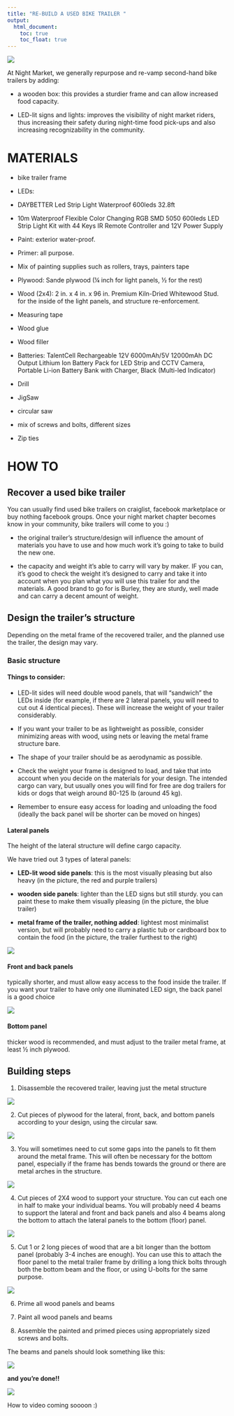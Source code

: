 ```yaml
---
title: "RE-BUILD A USED BIKE TRAILER "
output:
  html_document:
    toc: true
    toc_float: true
---
```


</h4><div class="main-photo"><img src="photos/1S9A8374.jpg"></div></h4>

At Night Market, we generally repurpose and re-vamp second-hand bike trailers by adding: 

* a wooden box: this provides a sturdier frame and can allow increased food capacity.

* LED-lit signs and lights: improves the visibility of night market riders, thus increasing their safety during night-time food pick-ups and also increasing recognizability in the community. 


# MATERIALS

* bike trailer frame

* LEDs: 

- DAYBETTER Led Strip Light Waterproof 600leds 32.8ft 
- 10m Waterproof Flexible Color Changing RGB SMD 5050 600leds LED Strip Light Kit with 44 Keys IR Remote Controller and 12V Power Supply

* Paint: exterior water-proof. 
* Primer: all purpose. 
* Mix of painting supplies such as rollers, trays, painters tape
* Plywood: Sande plywood (¼ inch for light panels, ½ for the rest)
* Wood (2x4): 2 in. x 4 in. x 96 in. Premium Kiln-Dried Whitewood Stud. for the inside of the light panels, and structure re-enforcement.
* Measuring tape
* Wood glue
* Wood filler
* Batteries: TalentCell Rechargeable 12V 6000mAh/5V 12000mAh DC Output Lithium Ion Battery Pack for LED Strip and CCTV Camera, Portable Li-ion Battery Bank with Charger, Black (Multi-led Indicator)
* Drill
* JigSaw
* circular saw
* mix of screws and bolts, different sizes
* Zip ties

# HOW TO

## Recover a used bike trailer

You can usually find used bike trailers on craiglist, facebook marketplace or buy nothing facebook groups. Once your night market chapter becomes know in your community, bike trailers will come to you :) 

* the original trailer’s structure/design will influence the amount of materials you have to use and how much work it's going to take to build the new one.

* the capacity and weight it's able to carry will vary by maker. IF you can, it's good to check the weight it's designed to carry and take it into account when you plan what you will use this trailer for and the materials. A good brand to go for is Burley, they are sturdy, well made and can carry a decent amount of weight. 


## Design the trailer’s structure 

Depending on the metal frame of the recovered trailer, and the planned use the trailer, the design may vary. 

### Basic structure

#### Things to consider:

* LED-lit sides will need double wood panels, that will “sandwich” the LEDs inside (for example, if there are 2 lateral panels, you will need to cut out 4 identical pieces). These will increase the weight of your trailer considerably.

* If you want your trailer to be as lightweight as possible, consider minimizing areas with wood, using nets or leaving the metal frame structure bare. 

* The shape of your trailer should be as aerodynamic as possible.

* Check the weight your frame is designed to load, and take that into account when you decide on the materials for your design. The intended cargo can vary, but usually ones you will find for free are dog trailers for kids or dogs that weigh around 80-125 lb (around 45 kg). 

* Remember to ensure easy access for loading and unloading the food (ideally the back panel will be shorter can be moved on hinges)

#### Lateral panels

The height of the lateral structure will define cargo capacity. 

We have tried out 3 types of lateral panels: 

* **LED-lit wood side panels**: this is the most visually pleasing but also heavy (in the picture, the red and purple trailers)
    
* **wooden side panels**: lighter than the LED signs but still sturdy. you can paint these to make them visually pleasing (in the picture, the blue trailer)
    
* **metal frame of the trailer, nothing added**: lightest most minimalist version, but will probably need to carry a plastic tub or cardboard box to contain the food (in the picture, the trailer furthest to the right)

</h4><div class="main-photo"><img src="photos/bikecartfleet.JPG"></div></h4>

#### Front and back panels

typically shorter, and must allow easy access to the food inside the trailer. If you want your trailer to have only one illuminated LED sign, the back panel is a good choice

</h4><div class="main-photo"><img src="photos/bikecartback.JPEG"></div></h4>

#### Bottom panel

thicker wood is recommended, and must adjust to the trailer metal frame, at least ½ inch plywood. 

## Building steps 

1. Disassemble the recovered trailer, leaving just the metal structure

</h4><div class="main-photo"><img src="photos/trailers_pic.JPG"></div></h4>

2. Cut pieces of plywood for the lateral, front, back, and bottom panels according to your design, using the circular saw.

</h4><div class="main-photo"><img src="photos/panels_pic.JPG"></div></h4>

3. You will sometimes need to cut some gaps into the panels to fit them around the metal frame.  This will often be necessary for the bottom panel, especially if the frame has bends towards the ground or there are metal arches in the structure. 

</h4><div class="main-photo"><img src="photos/bottom_pic.JPG"></div></h4>


4. Cut pieces of 2X4 wood to support your structure. You can cut each one in half to make your individual beams. You will probably need 4 beams to support the lateral and front and back panels and also 4 beams along the bottom to attach the lateral panels to the bottom (floor) panel.


</h4><div class="main-photo"><img src="photos/support_beams.JPG"></div></h4>

5. Cut 1 or 2 long pieces of wood that are a bit longer than the bottom panel (probably 3-4 inches are enough). You can use this to attach the floor panel to the metal trailer frame by drilling a long thick bolts through both the bottom beam and the floor, or using U-bolts for the same purpose. 

</h4><div class="main-photo"><img src="photos/bottom_beam.JPG"></div></h4>

6. Prime all wood panels and beams

7. Paint all wood panels and beams

8. Assemble the painted and primed pieces using appropriately sized screws and bolts. 


The beams and panels should look something like this: 

</h4><div class="main-photo"><img src="photos/blue_cart_above.JPG"></div></h4>


**and you're done!!**

</h4><div class="main-photo"><img src="photos/1S9A8415.jpg"></div></h4>


How to video coming soooon :) 
